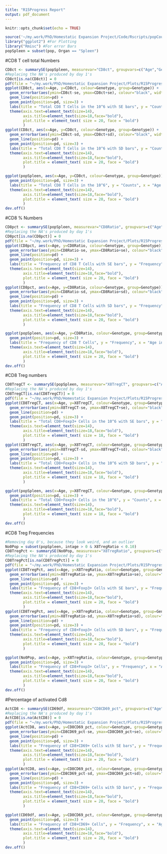 ```yaml
---
title: "R15Progress Report"
output: pdf_document
---
```


```r
knitr::opts_chunk$set(echo = TRUE)
```

```r
source('~/my.work/PhD/Homestatic Expansion Project/Code/Rscripts/popCount_V2.R')
library("ggplot2") #For Plotting
library("Rmisc") #For error Bars
popSpleen = subset(pop, Organ == "Spleen")
```

#CD8 T cell total Numbers
```r

CD8ct <- summarySE(popSpleen, measurevar="CD8ct", groupvars=c("Age","Genotype"))
#Replacing the NA's produced by day 1's
CD8ct[is.na(CD8ct)] = 0
pdf(file = "~/my.work/PhD/Homestatic Expansion Project/Plots/R15ProgressReport_July2019/CD8TcellNumbers.pdf")
ggplot(CD8ct, aes(x=Age, y=CD8ct, colour=Genotype, group=Genotype)) + 
  geom_errorbar(aes(ymin=CD8ct-se, ymax=CD8ct+se), colour="black", width=.1, position=pd) +
  geom_line(position=pd) +
  geom_point(position=pd, size=3) +
  labs(title = "Total CD8 T Cells in the 10^6 with SE bars", y = "Counts", x = "Age in Days") + 
  theme(axis.text=element_text(size=14),
        axis.title=element_text(size=18,face="bold"),
        plot.title = element_text( size = 20, face = "bold")
        )
ggplot(CD8ct, aes(x=Age, y=CD8ct, colour=Genotype, group=Genotype)) + 
  geom_errorbar(aes(ymin=CD8ct-sd, ymax=CD8ct+sd), colour="black", width=.1, position=pd) +
  geom_line(position=pd) +
  geom_point(position=pd, size=3) +
  labs(title = "Total CD8 T Cells in the 10^6 with SD bars", y = "Counts", x = "Age in Days") + 
  theme(axis.text=element_text(size=14),
        axis.title=element_text(size=18,face="bold"),
        plot.title = element_text( size = 20, face = "bold")
        )

ggplot(popSpleen, aes(x=Age, y=CD8ct, colour=Genotype, group=Genotype)) + 
  geom_point(position=pd, size=3) +
  labs(title = "Total CD8 T Cells in the 10^6", y = "Counts", x = "Age in Days") + 
  theme(axis.text=element_text(size=14),
        axis.title=element_text(size=18,face="bold"),
        plot.title = element_text( size = 20, face = "bold")
        )
dev.off()
```
#CD8 % Numbers
```r
CD8pct <- summarySE(popSpleen, measurevar="CD8Ratio", groupvars=c("Age","Genotype"))
#Replacing the NA's produced by day 1's
CD8pct[is.na(CD8pct)] = 0
pdf(file = "~/my.work/PhD/Homestatic Expansion Project/Plots/R15ProgressReport_July2019/PercentageOfCD8Tcells.pdf")
ggplot(CD8pct, aes(x=Age, y=CD8Ratio, colour=Genotype, group=Genotype)) + 
  geom_errorbar(aes(ymin=CD8Ratio-se, ymax=CD8Ratio+se), colour="black", width=.1, position=pd) +
  geom_line(position=pd) +
  geom_point(position=pd, size=3) +
  labs(title = "Frequency of CD8 T Cells with SE bars", y = "Frequency", x = "Age in Days") + 
  theme(axis.text=element_text(size=14),
        axis.title=element_text(size=18,face="bold"),
        plot.title = element_text( size = 20, face = "bold")
        )
ggplot(CD8pct, aes(x=Age, y=CD8Ratio, colour=Genotype, group=Genotype)) + 
  geom_errorbar(aes(ymin=CD8Ratio-sd, ymax=CD8Ratio+sd), colour="black", width=.1, position=pd) +
  geom_line(position=pd) +
  geom_point(position=pd, size=3) +
  labs(title = "Frequency of CD8 T Cells with SD bars", y = "Frequency", x = "Age in Days") + 
  theme(axis.text=element_text(size=14),
        axis.title=element_text(size=18,face="bold"),
        plot.title = element_text( size = 20, face = "bold")
        )

ggplot(popSpleen, aes(x=Age, y=CD8Ratio, colour=Genotype, group=Genotype)) + 
  geom_point(position=pd, size=3) +
  labs(title = "Frequency of CD8 T Cells", y = "Frequency", x = "Age in Days") + 
  theme(axis.text=element_text(size=14),
        axis.title=element_text(size=18,face="bold"),
        plot.title = element_text( size = 20, face = "bold")
        )
dev.off()
```

#CD8 Treg numbers
```r
CD8TregCT <- summarySE(popSpleen, measurevar="X8TregCT", groupvars=c("Age","Genotype"))
#Replacing the NA's produced by day 1's
CD8TregCT[is.na(CD8TregCT)] = 0
pdf(file = "~/my.work/PhD/Homestatic Expansion Project/Plots/R15ProgressReport_July2019/CD8TregNumbers.pdf")
ggplot(CD8TregCT, aes(x=Age, y=X8TregCT, colour=Genotype, group=Genotype)) + 
  geom_errorbar(aes(ymin=X8TregCT-se, ymax=X8TregCT+se), colour="black", width=.1, position=pd) +
  geom_line(position=pd) +
  geom_point(position=pd, size=3) +
  labs(title = "Total CD8+Foxp3+ Cells in the 10^6 with SE bars", y = "Counts", x = "Age in Days") + 
  theme(axis.text=element_text(size=14),
        axis.title=element_text(size=18,face="bold"),
        plot.title = element_text( size = 18, face = "bold")
        )
ggplot(CD8TregCT, aes(x=Age, y=X8TregCT, colour=Genotype, group=Genotype)) + 
  geom_errorbar(aes(ymin=X8TregCT-sd, ymax=X8TregCT+sd), colour="black", width=.1, position=pd) +
  geom_line(position=pd) +
  geom_point(position=pd, size=3) +
  labs(title = "Total CD8+Foxp3+ Cells in the 10^6 with SD bars", y = "Counts", x = "Age in Days") + 
  theme(axis.text=element_text(size=14),
        axis.title=element_text(size=18,face="bold"),
        plot.title = element_text( size = 18, face = "bold")
        )

ggplot(popSpleen, aes(x=Age, y=X8TregCT, colour=Genotype, group=Genotype)) + 
  geom_point(position=pd, size=3) +
  labs(title = "Total CD8+Foxp3+ Cells in the 10^6", y = "Counts", x = "Age in Days") + 
  theme(axis.text=element_text(size=14),
        axis.title=element_text(size=18,face="bold"),
        plot.title = element_text( size = 18, face = "bold")
        )
dev.off()
```
#CD8 Treg Frequencies
```r
#Removing day 0's, because they look weird, and an outlier
No0Pop = subset(popSpleen, intage > 0 & X8TregRatio < 0.10)
CD8TregPct <- summarySE(No0Pop, measurevar="X8TregRatio", groupvars=c("Age","Genotype"))
#Replacing the NA's produced by day 1's
CD8TregPct[is.na(CD8TregPct)] = 0
pdf(file = "~/my.work/PhD/Homestatic Expansion Project/Plots/R15ProgressReport_July2019/PercentageOfCD8Tregs.pdf")
ggplot(CD8TregPct, aes(x=Age, y=X8TregRatio, colour=Genotype, group=Genotype)) + 
  geom_errorbar(aes(ymin=X8TregRatio-se, ymax=X8TregRatio+se), colour="black", width=.1, position=pd) +
  geom_line(position=pd) +
  geom_point(position=pd, size=3) +
  labs(title = "Frequency of CD8+Foxp3+ Cells with SE bars", y = "Frequency", x = "Age in Days") + 
  theme(axis.text=element_text(size=14),
        axis.title=element_text(size=18,face="bold"),
        plot.title = element_text( size = 20, face = "bold")
        )
ggplot(CD8TregPct, aes(x=Age, y=X8TregRatio, colour=Genotype, group=Genotype)) + 
  geom_errorbar(aes(ymin=X8TregRatio-sd, ymax=X8TregRatio+sd), colour="black", width=.1, position=pd) +
  geom_line(position=pd) +
  geom_point(position=pd, size=3) +
  labs(title = "Frequency of CD8+Foxp3+ Cells with SD bars", y = "Frequency", x = "Age in Days") + 
  theme(axis.text=element_text(size=14),
        axis.title=element_text(size=18,face="bold"),
        plot.title = element_text( size = 20, face = "bold")
        )

ggplot(No0Pop, aes(x=Age, y=X8TregRatio, colour=Genotype, group=Genotype)) + 
  geom_point(position=pd, size=3) +
  labs(title = "Frequency of CD8+Foxp3+ Cells", y = "Frequency", x = "Age in Days") + 
  theme(axis.text=element_text(size=14),
        axis.title=element_text(size=18,face="bold"),
        plot.title = element_text( size = 20, face = "bold")
        )
dev.off()
```
#Percentage of activated Cd8

```r
ActCD8 <- summarySE(CD69df, measurevar="CD8CD69_pct", groupvars=c("Age","Genotype"))
#Replacing the NA's produced by day 1's
ActCD8[is.na(ActCD8)] = 0
pdf(file = "~/my.work/PhD/Homestatic Expansion Project/Plots/R15ProgressReport_July2019/PercentageOfCD8CD69.pdf")
ggplot(ActCD8, aes(x=Age, y=CD8CD69_pct, colour=Genotype, group=Genotype)) + 
  geom_errorbar(aes(ymin=CD8CD69_pct-se, ymax=CD8CD69_pct+se), colour="black", width=.1, position=pd) +
  geom_line(position=pd) +
  geom_point(position=pd, size=3) +
  labs(title = "Frequency of CD8+CD69+ Cells with SE bars", y = "Frequency", x = "Age in Days") + 
  theme(axis.text=element_text(size=14),
        axis.title=element_text(size=18,face="bold"),
        plot.title = element_text( size = 20, face = "bold")
        )
ggplot(ActCD8, aes(x=Age, y=CD8CD69_pct, colour=Genotype, group=Genotype)) + 
  geom_errorbar(aes(ymin=CD8CD69_pct-sd, ymax=CD8CD69_pct+sd), colour="black", width=.1, position=pd) +
  geom_line(position=pd) +
  geom_point(position=pd, size=3) +
  labs(title = "Frequency of CD8+CD69+ Cells with SD bars", y = "Frequency", x = "Age in Days") + 
  theme(axis.text=element_text(size=14),
        axis.title=element_text(size=18,face="bold"),
        plot.title = element_text( size = 20, face = "bold")
        )

ggplot(CD69df, aes(x=Age, y=CD8CD69_pct, colour=Genotype, group=Genotype)) + 
  geom_point(position=pd, size=3) +
  labs(title = "Frequency of CD8+CD69+ Cells", y = "Frequency", x = "Age in Days") + 
  theme(axis.text=element_text(size=14),
        axis.title=element_text(size=18,face="bold"),
        plot.title = element_text( size = 20, face = "bold")
        )
dev.off()

```


